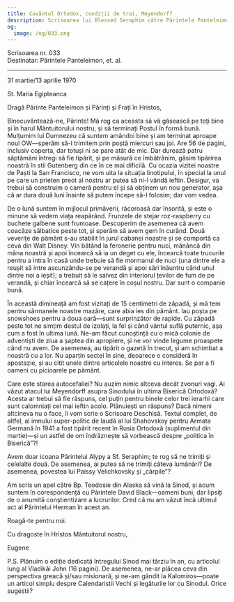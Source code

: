 ```yaml
---
title: Cuvântul Ortodox, condiții de trai, Meyendorff
description: Scrisoarea lui Blessed Seraphim către Părintele Panteleimon.
og:
  image: /og/033.png
---
```


<div style={{textAlign:'right', fontFamily:'monospace'}}>Scrisoarea nr. 033</div>
<div style={{textAlign:'left', fontFamily:'monospace'}}>Destinatar: Părintele Panteleimon, et. al.</div>

---

31 martie/13 aprilie 1970

St. Maria Egipteanca

Dragă Părinte Panteleimon și Părinți și Frați în Hristos,

Binecuvântează-ne, Părinte! Mă rog ca aceasta să vă găsească pe toți bine și în harul Mântuitorului nostru, și să terminați Postul în formă bună. Mulțumim lui Dumnezeu că suntem amândoi bine și am terminat aproape noul OW—sperăm să-l trimitem prin poștă miercuri sau joi. Are 56 de pagini, inclusiv coperta, dar totuși ni se pare atât de mic. Dar durează patru săptămâni întregi să fie tipărit, și pe măsură ce îmbătrânim, găsim tipărirea noastră în stil Gutenberg din ce în ce mai dificilă. Cu ocazia vizitei noastre de Paști la San Francisco, ne vom uita la situația linotipului, în special la unul pe care un prieten preot al nostru ar putea să ni-l vândă ieftin. Desigur, va trebui să construim o cameră pentru el și să obținem un nou generator, așa că ar dura două luni înainte să putem începe să-l folosim; dar vom vedea.

De o lună suntem în mijlocul primăverii, răcoroasă dar însorită, și este o minune să vedem viața reapărând. Frunzele de stejar roz-raspberry cu buchete galbene sunt frumoase. Descoperim de asemenea că avem coacăze sălbatice peste tot, și sperăm să avem gem în curând. Două veverițe de pământ s-au stabilit în jurul cabanei noastre și se comportă ca ceva din Walt Disney. Vin bătând la feronerie pentru nuci, mănâncă din mâna noastră și apoi încearcă să ia un deget cu ele, încearcă toate trucurile pentru a intra în casă unde trebuie să fie mormanul de nuci (una dintre ele a reușit să intre ascunzându-se pe verandă și apoi sări înăuntru când unul dintre noi a ieșit); a trebuit să le salvez din interiorul țevilor de fum de pe verandă, și chiar încearcă să se cațere în coșul nostru. Dar sunt o companie bună.

În această dimineață am fost vizitați de 15 centimetri de zăpadă, și mă tem pentru sărmanele noastre mazăre, care abia ies din pământ. Iau poșta pe snowshoes pentru a doua oară—sunt surprinzător de rapide. Cu zăpadă peste tot ne simțim destul de izolați, la fel și când vântul suflă puternic, așa cum a fost în ultima lună. Ne-am făcut cunoștință cu o mică colonie de adventiști de ziua a șaptea din apropiere, și ne vor vinde legume proaspete când nu avem. De asemenea, au tipărit o gazetă în trecut, și am schimbat a noastră cu a lor. Nu aparțin sectei în sine, deoarece o consideră în apostazie, și au citit unele dintre articolele noastre cu interes. Se par a fi oameni cu picioarele pe pământ.

Care este starea autocefaliei? Nu auzim nimic altceva decât zvonuri vagi. Ai văzut atacul lui Meyendorff asupra Sinodului în ultima Biserică Ortodoxă? Acesta ar trebui să fie răspuns, cel puțin pentru binele celor trei ierarhi care sunt calomniați cel mai ieftin acolo. Plănuiești un răspuns? Dacă nimeni altcineva nu o face, îi vom scrie o Scrisoare Deschisă. Textul complet, de altfel, al imnului super-politic de laudă al lui Shahovskoy pentru Armata Germană în 1941 a fost tipărit recent în Rusia Ortodoxă (suplimentul din martie)—și un astfel de om îndrăznește să vorbească despre „politica în Biserică”?!

Avem doar icoana Părintelui Alypy a Sf. Seraphim; te rog să ne trimiți și celelalte două. De asemenea, ai putea să ne trimiți câteva lumânări? De asemenea, povestea lui Paissy Velichkovsky și „cârpile”?

Am scris un apel către Bp. Teodosie din Alaska să vină la Sinod, și acum suntem în corespondență cu Părintele David Black—oameni buni, dar lipsiți de o anumită conștientizare a lucrurilor. Cred că nu am văzut încă ultimul act al Părintelui Herman în acest an.

Roagă-te pentru noi.

Cu dragoste în Hristos Mântuitorul nostru,

Eugene

P.S. Plănuim o ediție dedicată întregului Sinod mai târziu în an, cu articolul lung al Vladikăi John (16 pagini). De asemenea, ne-ar plăcea ceva din perspectiva greacă și/sau misionară, și ne-am gândit la Kalomiros—poate un articol simplu despre Calendaristii Vechi și legăturile lor cu Sinodul. Orice sugestii?
